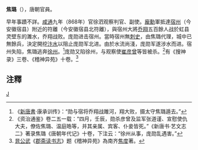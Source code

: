 {{copyedit|time=2016-04-17T03:22:07+00:00}}
'''焦璐'''（{{bd|?||?|}}），唐朝官員。

早年事蹟不詳。[[咸通|咸通]]九年（868年）官徐泗观察判官、副使。[[龐勳|龐勳]]軍抵達[[宿州|宿州]]（今安徽宿县）附近的符離（今安徽宿县北符離），與宿州大將[[乔翔|乔翔]]五百餘人战於虹县灵壁东的濉水，乔翔战败。庞勋进击宿州。當時宿州無[[刺史|刺史]]，由焦璐代理，城中已無餘兵，決定開挖[[汴水|汴水]]以阻止庞勋军北进。由於水流尚淺，庞勋军遂涉水而进。宿州失陷，焦璐逃奔[[徐州|徐州]]。<ref>《[[新唐書|新唐書]]·康承训传》：“勋与宿将乔翔战雎河，翔大败，摄太守焦璐遁去。”</ref>庞勋又陷徐州，与观察使[[崔彦曾|崔彦曾]]等皆被杀。<ref>《资治通鉴》卷二五一载：“四月，壬辰，勋杀彦曾及监军张道谨、宣慰使仇大夫，僚佐焦璐、温庭皓等，并其亲属、宾客、仆妾皆死。”《新唐书·艺文志二》著录焦璐《唐朝年代记》十卷，下注云：“徐州从事，庞勋乱遇害。”</ref>有《搜神录》三卷、《稽神异苑》十卷。<ref>[[晁公武|晁公武]]《[[郡斋读书志|郡斋读书志]]》题《稽神异苑》為南齐[[焦度|焦度]]著。</ref>

==注釋==
{{reflist}}
[[category:唐朝官員|J]]